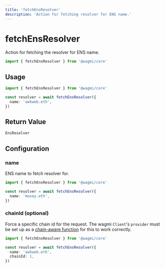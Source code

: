 ```yaml
---
title: 'fetchEnsResolver'
description: 'Action for fetching resolver for ENS name.'
---
```


# fetchEnsResolver

Action for fetching the resolver for ENS name.

```ts
import { fetchEnsResolver } from '@wagmi/core'
```

## Usage

```ts
import { fetchEnsResolver } from '@wagmi/core'

const resolver = await fetchEnsResolver({
  name: 'awkweb.eth',
})
```

## Return Value

```ts
EnsResolver
```

## Configuration

### name

ENS name to fetch resolver for.

```ts {5}
import { fetchEnsResolver } from '@wagmi/core'

const resolver = await fetchEnsResolver({
  name: 'moxey.eth',
})
```

### chainId (optional)

Force a specific chain id for the request. The wagmi `Client`'s `provider` must be set up as a [chain-aware function](/core/client#provider-optional) for this to work correctly.

```ts {6}
import { fetchEnsResolver } from '@wagmi/core'

const resolver = await fetchEnsResolver({
  name: 'awkweb.eth',
  chainId: 1,
})
```

